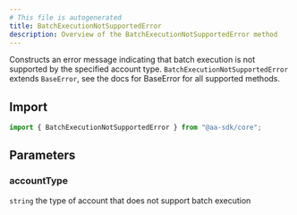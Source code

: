 ```yaml
---
# This file is autogenerated
title: BatchExecutionNotSupportedError
description: Overview of the BatchExecutionNotSupportedError method
---
```



Constructs an error message indicating that batch execution is not supported by the specified account type.
<Note>
`BatchExecutionNotSupportedError` extends `BaseError`, see the docs for BaseError for all supported methods.
</Note>

## Import

```ts
import { BatchExecutionNotSupportedError } from "@aa-sdk/core";
```

## Parameters

### accountType

`string`
the type of account that does not support batch execution
